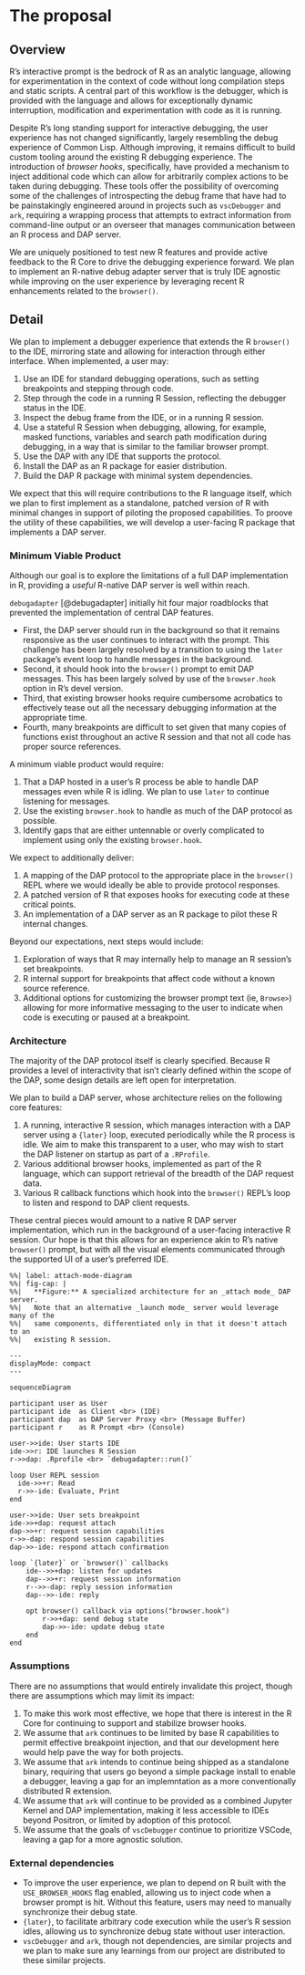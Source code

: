 # The proposal

<!--
How are you going to solve the problem? Include the concrete actions you
will take and an estimated timeline. What are likely failure modes and
how will you recover from them?

This is where the proposal should be outlined.
-->

## Overview

<!--
At a high-level address what your proposal is and how it will address
the problem identified. Highlight any benefits to the R Community that
follow from solving the problem. This should be your most compelling
section.

Include concrete actions you will take and estimated timeline.
-->

R's interactive prompt is the bedrock of R as an analytic language, allowing for
experimentation in the context of code without long compilation steps and
static scripts. A central part of this workflow is the debugger, which is 
provided with the language and allows for exceptionally dynamic interruption,
modification and experimentation with code as it is running.

Despite R's long standing support for interactive debugging, the user experience
has not changed significantly, largely resembling the debug experience of
Common Lisp. Although improving, it remains difficult to build custom tooling
around the existing R debugging experience. The introduction of _browser hooks_,
specifically, have provided a mechanism to inject additional code which can
allow for arbitrarily complex actions to be taken during debugging. These tools
offer the possibility of overcoming some of the challenges of introspecting the
debug frame that have had to be painstakingly engineered around in projects such
as `vscDebugger` and `ark`, requiring a wrapping process that attempts to
extract information from command-line output or an overseer that manages
communication between an R process and DAP server.

We are uniquely positioned to test new R features and provide active feedback to
the R Core to drive the debugging experience forward. We plan to implement an
R-native debug adapter server that is truly IDE agnostic while improving on the
user experience by leveraging recent R enhancements related to the `browser()`.

## Detail

<!--
Go into more detail about the specifics of the project and how it delivers
against the problem.

Depending on project type the detail section should include:
-->

We plan to implement a debugger experience that extends the R `browser()` to the
IDE, mirroring state and allowing for interaction through either interface. When
implemented, a user may:

1. Use an IDE for standard debugging operations, such as setting breakpoints
   and stepping through code.
2. Step through the code in a running R Session, reflecting the debugger status
   in the IDE.
3. Inspect the debug frame from the IDE, or in a running R session.
4. Use a stateful R Session when debugging, allowing, for example, masked
   functions, variables and search path modification during debugging, in a way
   that is similar to the familiar browser prompt.
5. Use the DAP with any IDE that supports the protocol.
6. Install the DAP as an R package for easier distribution.
7. Build the DAP R package with minimal system dependencies.

We expect that this will require contributions to the R language itself, which we
plan to first implement as a standalone, patched version of R with minimal changes
in support of piloting the proposed capabilities. To proove the utility of these
capabilities, we will develop a user-facing R package that implements a DAP server.

### Minimum Viable Product

<!--
What is the smallest thing you can build that delivers value to your users?
-->

Although our goal is to explore the limitations of a full DAP implementation
in R, providing a _useful_ R-native DAP server is well within reach.

`debugadapter` [@debugadapter] initially hit four major roadblocks that prevented
the implementation of central DAP features.

- First, the DAP server should run in the background so that it remains
responsive as the user continues to interact with the prompt. This challenge has
been largely resolved by a transition to using the `later` package's event loop
to handle messages in the background.
- Second, it should hook into the `browser()` prompt to emit DAP messages.
This has been largely solved by use of the `browser.hook` option in R's devel
version.
- Third, that existing browser hooks require cumbersome acrobatics to
effectively tease out all the necessary debugging information at the appropriate
time. <!-- TODO: more detail --> 
- Fourth, many breakpoints are difficult to set given that many copies of
functions exist throughout an active R session and that not all code has proper
source references.

A minimum viable product would require:

1. That a DAP hosted in a user's R process be able to handle DAP messages even
   while R is idling. We plan to use `later` to continue listening for messages.
2. Use the existing `browser.hook` to handle as much of the DAP protocol as
   possible.
3. Identify gaps that are either untennable or overly complicated to implement
   using only the existing `browser.hook`.

We expect to additionally deliver:

1. A mapping of the DAP protocol to the appropriate place in the `browser()` REPL
   where we would ideally be able to provide protocol responses.
2. A patched version of R that exposes hooks for executing code at these critical
   points.
3. An implementation of a DAP server as an R package to pilot these R internal
   changes.

Beyond our expectations, next steps would include:

1. Exploration of ways that R may internally help to manage an R session's set
   breakpoints.
2. R internal support for breakpoints that affect code without a known source
   reference.
3. Additional options for customizing the browser prompt text (ie, `Browse>`)
   allowing for more informative messaging to the user to indicate when code
   is executing or paused at a breakpoint.

### Architecture

<!--
What does the high-level architecture look like?
-->

The majority of the DAP protocol itself is clearly specified. Because R
provides a level of interactivity that isn't clearly defined within the scope of
the DAP, some design details are left open for interpretation.

We plan to build a DAP server, whose architecture relies on the following core
features:

1. A running, interactive R session, which manages interaction with a
   DAP server using a `{later}` loop, executed periodically while the R process
   is idle. We aim to make this transparent to a user, who may wish to start
   the DAP listener on startup as part of a `.RProfile`.
2. Various additional browser hooks, implemented as part of the R language, which
   can support retrieval of the breadth of the DAP request data.
3. Various R callback functions which hook into the `browser()` REPL's loop
   to listen and respond to DAP client requests.

These central pieces would amount to a native R DAP server implementation, which
run in the background of a user-facing interactive R session. Our hope is that
this allows for an experience akin to R's native `browser()` prompt, but with all
the visual elements communicated through the supported UI of a user's preferred
IDE.

```mermaid
%%| label: attach-mode-diagram
%%| fig-cap: |
%%|   **Figure:** A specialized architecture for an _attach mode_ DAP server.
%%|   Note that an alternative _launch mode_ server would leverage many of the
%%|   same components, differentiated only in that it doesn't attach to an
%%|   existing R session.

---
displayMode: compact
---

sequenceDiagram

participant user as User
participant ide  as Client <br> (IDE)
participant dap  as DAP Server Proxy <br> (Message Buffer)
participant r    as R Prompt <br> (Console)

user->>ide: User starts IDE
ide->>r: IDE launches R Session
r->>dap: .Rprofile <br> `debugadapter::run()`

loop User REPL session
  ide->>+r: Read
  r->>-ide: Evaluate, Print
end

user->>ide: User sets breakpoint
ide->>+dap: request attach
dap->>+r: request session capabilities
r->>-dap: respond session capabilities
dap->>-ide: respond attach confirmation

loop `{later}` or `browser()` callbacks
    ide-->>+dap: listen for updates
    dap-->>+r: request session information
    r-->>-dap: reply session information
    dap-->>-ide: reply

    opt browser() callback via options("browser.hook")
        r->>+dap: send debug state
        dap->>-ide: update debug state
    end
end
```

### Assumptions

<!--
What assumptions are you making that, if proven false, would invalidate the project?
-->

There are no assumptions that would entirely invalidate this project, though
there are assumptions which may limit its impact:

1. To make this work most effective, we hope that there is interest in the R
   Core for continuing to support and stabilize browser hooks.
2. We assume that `ark` continues to be limited by base R capabilities to
   permit effective breakpoint injection, and that our development here would
   help pave the way for both projects.
3. We assume that `ark` intends to continue being shipped as a standalone
   binary, requiring that users go beyond a simple package install to enable
   a debugger, leaving a gap for an implemntation as a more conventionally
   distributed R extension.
4. We assume that `ark` will continue to be provided as a combined Jupyter
   Kernel and DAP implementation, making it less accessible to IDEs beyond
   Positron, or limited by adoption of this protocol.
5. We assume that the goals of `vscDebugger` continue to prioritize VSCode,
   leaving a gap for a more agnostic solution.

### External dependencies

<!--
What external dependencies does the project have (e.g. libraries, services, other projects, etc.)?
-->

- To improve the user experience, we plan to depend on R built with the
  `USE_BROWSER_HOOKS` flag enabled, allowing us to inject code when a browser
  prompt is hit. Without this feature, users may need to manually synchronize
  their debug state.
- `{later}`, to facilitate arbitrary code execution while the user's R session
  idles, allowing us to synchronize debug state without user interaction.
- `vscDebugger` and `ark`, though not dependencies, are similar projects and we
  plan to make sure any learnings from our project are distributed to these
  similar projects.

